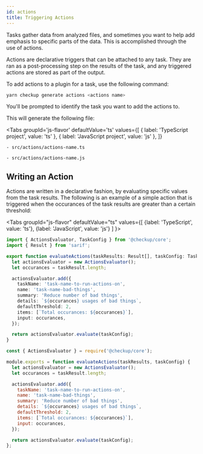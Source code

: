 ```yaml
---
id: actions
title: Triggering Actions
---
```



Tasks gather data from analyzed files, and sometimes you want to help add emphasis to specific parts of the data. This is accomplished through the use of actions.

Actions are declarative triggers that can be attached to any task. They are ran as a post-processing step on the results of the task, and any triggered actions are
stored as part of the output.

To add actions to a plugin for a task, use the following command:

```bash
yarn checkup generate actions <actions name>
```

You'll be prompted to identify the task you want to add the actions to.

This will generate the following file:

<Tabs
  groupId='js-flavor'
  defaultValue='ts'
  values={[
    { label: 'TypeScript project', value: 'ts' },
    { label: 'JavaScript project', value: 'js' },
  ]}
>
  <TabItem value='ts'>

    - src/actions/actions-name.ts

  </TabItem>
  <TabItem value='js'>

    - src/actions/actions-name.js

  </TabItem>
</Tabs>

## Writing an Action

Actions are written in a declarative fashion, by evaluating specific values from the task results. The following is an example of a simple action that is triggered
when the occurances of the task results are greater than a certain threshold:

<Tabs
groupId="js-flavor"
defaultValue="ts"
values={[
{label: 'TypeScript', value: 'ts'},
{label: 'JavaScript', value: 'js'}
]
}>
<TabItem value="ts">

```ts title="/actions/actions-name.ts"
import { ActionsEvaluator, TaskConfig } from '@checkup/core';
import { Result } from 'sarif';

export function evaluateActions(taskResults: Result[], taskConfig: TaskConfig) {
  let actionsEvaluator = new ActionsEvaluator();
  let occurances = taskResult.length;

  actionsEvaluator.add({
    taskName: 'task-name-to-run-actions-on',
    name: 'task-name-bad-things',
    summary: 'Reduce number of bad things',
    details: `${occurances} usages of bad things`,
    defaultThreshold: 2,
    items: [`Total occurances: ${occurances}`],
    input: occurances,
  });

  return actionsEvaluator.evaluate(taskConfig);
}
```

  </TabItem>
  <TabItem value="js">

```js title="/actions/actions-name.js"
const { ActionsEvaluator } = require('@checkup/core');

module.exports = function evaluateActions(taskResults, taskConfig) {
  let actionsEvaluator = new ActionsEvaluator();
  let occurances = taskResult.length;

  actionsEvaluator.add({
    taskName: 'task-name-to-run-actions-on',
    name: 'task-name-bad-things',
    summary: 'Reduce number of bad things',
    details: `${occurances} usages of bad things`,
    defaultThreshold: 2,
    items: [`Total occurances: ${occurances}`],
    input: occurances,
  });

  return actionsEvaluator.evaluate(taskConfig);
};
```

  </TabItem>
</Tabs>
